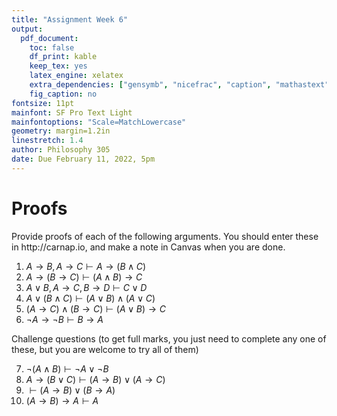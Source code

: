 ```yaml
---
title: "Assignment Week 6"
output:
  pdf_document:
    toc: false
    df_print: kable
    keep_tex: yes
    latex_engine: xelatex
    extra_dependencies: ["gensymb", "nicefrac", "caption", "mathastext"]
    fig_caption: no
fontsize: 11pt
mainfont: SF Pro Text Light
mainfontoptions: "Scale=MatchLowercase"
geometry: margin=1.2in
linestretch: 1.4
author: Philosophy 305
date: Due February 11, 2022, 5pm
---
```


# Proofs

Provide proofs of each of the following arguments. You should enter these in http://carnap.io, and make a note in Canvas when you are done.

1. $A \rightarrow B, A \rightarrow C \vdash A \rightarrow (B \wedge C)$
2. $A \rightarrow (B \rightarrow C) \vdash (A \wedge B) \rightarrow C$
3. $A \vee B, A \rightarrow C, B \rightarrow D \vdash C \vee D$
4. $A \vee (B \wedge C) \vdash (A \vee B) \wedge (A \vee C)$
5. $(A \rightarrow C) \wedge (B \rightarrow C) \vdash (A \vee B) \rightarrow C$
6. $\neg A \rightarrow \neg B \vdash B \rightarrow A$

Challenge questions (to get full marks, you just need to complete any one of these, but you are welcome to try all of them)

7. $\neg (A \wedge B) \vdash \neg A \vee \neg B$
8. $A \rightarrow (B \vee C) \vdash (A \rightarrow B) \vee (A \rightarrow C)$
9. $\vdash (A \rightarrow B) \vee (B \rightarrow A)$
10. $(A \rightarrow B) \rightarrow A \vdash A$

